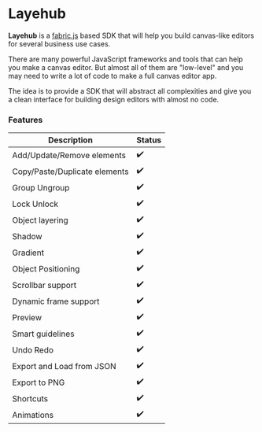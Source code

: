 
# Layehub

**Layehub** is a [fabric.js](https://nextjs.org) based SDK that will help you build canvas-like editors for several business use cases.

There are many powerful JavaScript frameworks and tools that can help you make a canvas editor. But almost all of them are "low-level" and you may need to write a lot of code to make a full canvas editor app.

The idea is to provide a SDK that will abstract all complexities and give you a clean interface for building design editors with almost no code.

### Features

| Description                   | Status |
| ----------------------------- | ------ |
| Add/Update/Remove elements    | ✔️     |
| Copy/Paste/Duplicate elements | ✔️     |
| Group Ungroup                 | ✔️     |
| Lock Unlock                   | ✔️     |
| Object layering               | ✔️     |
| Shadow                        | ✔️     |
| Gradient                      | ✔️     |
| Object Positioning            | ✔️     |
| Scrollbar support             | ✔️     |
| Dynamic frame support         | ✔️     |
| Preview                       | ✔️     |
| Smart guidelines              | ✔️     |
| Undo Redo                     | ✔️     |
| Export and Load from JSON     | ✔️     |
| Export to PNG                 | ✔️     |
| Shortcuts                     | ✔️     |
| Animations                    | ✔️     |
